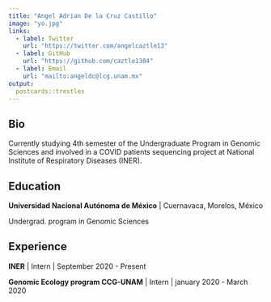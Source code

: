 ```yaml
---
title: "Angel Adrian De la Cruz Castillo"
image: "yo.jpg"
links:
  - label: Twitter
    url: "https://twitter.com/angelcaztle13"
  - label: GitHub
    url: "https://github.com/caztle1304"
  - label: Email
    url: "mailto:angeldc@lcg.unam.mx"
output:
  postcards::trestles
---
```

 
## Bio

Currently studying 4th semester of the Undergraduate Program in Genomic Sciences and involved in a COVID patients sequencing project at National Institute of Respiratory Diseases (INER).

## Education

**Universidad Nacional Autónoma de México** | Cuernavaca, Morelos, México

Undergrad. program in Genomic Sciences

## Experience

**INER** | Intern | September 2020 - Present

**Genomic Ecology program CCG-UNAM** | Intern | january 2020 - March 2020
